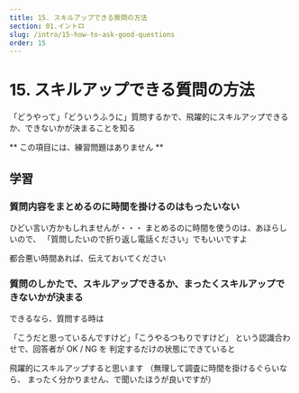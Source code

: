 ```yaml
---
title: 15. スキルアップできる質問の方法
section: 01.イントロ
slug: /intro/15-how-to-ask-good-questions
order: 15
---
```


# 15. スキルアップできる質問の方法

<p className="goal">「どうやって」「どういうふうに」質問するかで、飛躍的にスキルアップできるか、できないかが決まることを知る</p>

** この項目には、練習問題はありません **

## 学習

### 質問内容をまとめるのに時間を掛けるのはもったいない

ひどい言い方かもしれませんが・・・
まとめるのに時間を使うのは、あほらしいので、
「質問したいので折り返し電話ください」でもいいですよ

都合悪い時間あれば、伝えておいてください

### 質問のしかたで、スキルアップできるか、まったくスキルアップできないかが決まる

できるなら、質問する時は

「こうだと思っているんですけど」「こうやるつもりですけど」
という認識合わせで、回答者が OK / NG を
判定するだけの状態にできていると

飛躍的にスキルアップすると思います
（無理して調査に時間を掛けるぐらいなら、
まったく分かりません、で聞いたほうが良いですが）
